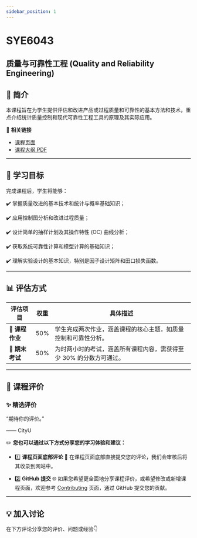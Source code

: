 ```yaml
---
sidebar_position: 1
---
```


# SYE6043
## 质量与可靠性工程 (Quality and Reliability Engineering)

## **📘 简介**
本课程旨在为学生提供评估和改进产品或过程质量和可靠性的基本方法和技术，重点介绍统计质量控制和现代可靠性工程工具的原理及其实际应用。

🔗 **相关链接**
- [课程页面](https://www.cityu.edu.hk/catalogue/pg/202425/course/SYE6043.htm)
- [课程大纲 PDF](https://www.cityu.edu.hk/catalogue/pg/202425/course/SYE6043.pdf)

---

## **🎯 学习目标**

完成课程后，学生将能够：

✔️ 掌握质量改进的基本技术和统计与概率基础知识；

✔️ 应用控制图分析和改进过程质量；

✔️ 设计简单的抽样计划及其操作特性 (OC) 曲线分析；

✔️ 获取系统可靠性计算和模型计算的基础知识；

✔️ 理解实验设计的基本知识，特别是因子设计矩阵和田口损失函数。

---

## **📊 评估方式**

| **评估项目**           | **权重** | **具体描述**                                                                                       |
|-----------------------|---------|---------------------------------------------------------------------------------------------------|
| **📂 课程作业**         | 50%      | 学生完成两次作业，涵盖课程的核心主题，如质量控制和可靠性分析。                                           |
| **📝 期末考试**         | 50%      | 为时两小时的考试，涵盖所有课程内容，需获得至少 30% 的分数方可通过。                                          |

---

## **💬 课程评价**

### ✨ **精选评价**
<div className={commentStyles.commentBox}>
    <p className={commentStyles.commentText}>
        “期待你的评价。”
    </p>
    <p className={commentStyles.commentAuthor}>—— CityU</p>
</div>

✏️ **您也可以通过以下方式分享您的学习体验和建议：**

- 1️⃣ **课程页面底部评论**
💬 在课程页面底部直接提交您的评论，我们会审核后将其收录到网站中。

- 2️⃣ **GitHub 提交**
🌐 如果您希望更全面地分享课程评价，或希望修改或新增课程页面，欢迎参考 [Contributing](https://penjc.github.io/CityU/contributing) 页面，通过 GitHub 提交您的贡献。

---

## **💡 加入讨论**

在下方评论分享您的评价、问题或经验👇
<Utterances />